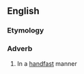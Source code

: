 ==English==

===Etymology===
{{suffix|en|handfast|ly}}

===Adverb===
{{en-adv}}

# {{lb|en|obsolete}} In a [[handfast]] manner
#: {{rfquotek|Holinshed}}